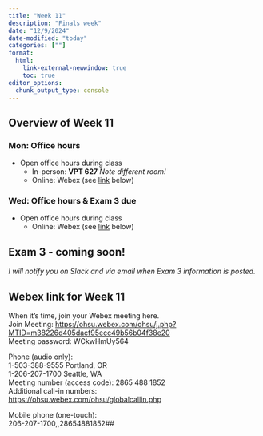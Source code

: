 ```yaml
---
title: "Week 11"
description: "Finals week"
date: "12/9/2024"
date-modified: "today"
categories: [""]
format: 
  html:
    link-external-newwindow: true
    toc: true
editor_options: 
  chunk_output_type: console
---
```


## Overview of Week 11

::::: grid
::: g-col-6
### Mon: Office hours

-   Open office hours during class
    -   In-person: **VPT 627** *Note different room!*
    -   Online: Webex (see [link](#sec-webex-link-for-week-11) below)  
:::

::: g-col-6
### Wed: Office hours & Exam 3 due

-   Open office hours during class
    -   Online: Webex (see [link](#sec-webex-link-for-week-11) below)  
:::
:::::


## Exam 3 - coming soon!

*I will notify you on Slack and via email when Exam 3 information is posted.*

## Webex link for Week 11

When it's time, join your Webex meeting here.  
Join Meeting: [https://ohsu.webex.com/ohsu/j.php?MTID=m38226d405dacf95ecc49b56b04f38e20](https://ohsu.webex.com/ohsu/j.php?MTID=m38226d405dacf95ecc49b56b04f38e20)  
Meeting password: WCkwHmUy564

Phone (audio only):  
1-503-388-9555 Portland, OR  
1-206-207-1700 Seattle, WA  
Meeting number (access code): 2865 488 1852  
Additional call-in numbers:  
[https://ohsu.webex.com/ohsu/globalcallin.php](https://ohsu.webex.com/ohsu/globalcallin.php)

Mobile phone (one-touch):  
206-207-1700,,28654881852##
